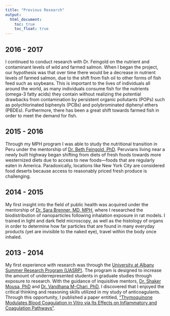 ```yaml
---
title: "Previous Research"
output:
  html_document:
    toc: true
    toc_float: true
---
```


## 2016 - 2017

I continued to conduct research with Dr. Feingold on the nutrient and contaminant levels of wild and farmed salmon. When I began the project, our hypothesis was that over time there would be a decrease in nutrient levels of farmed salmon, due to the shift from fish oil to other forms of fish feed such as soybeans. This is important to the lives of individuals all around the world, as many individuals consume fish for the nutrients (omega-3 fatty acids) they contain without realizing the potential drawbacks from contamination by persistent organic pollutants (POPs) such as polychlorinated biphenyls (PCBs) and polybrominated diphenyl ethers (PBDEs). Furthermore, there has been a great shift towards farmed fish in order to meet the demand for fish. 

## 2015 - 2016

Through my MPH program I was able to study the nutritional transition in Peru under the mentorship of [Dr. Beth Feingold, PhD](http://www.albany.edu/sph/57616.php). Peruvians living near a newly built highway began shifting from diets of fresh foods towards more westernized diets due to access to new foods—foods that are regularly eaten in America. Paradoxically, locations like New York City are considered food deserts because access to reasonably priced fresh produce is challenging.

## 2014 - 2015

My first insight into the field of public health was acquired under the mentorship of [Dr. Sara Brenner, MD, MPH](https://sunypoly.edu/research/team-brenner/people.html), where I researched the biodistribution of nanoparticles following inhalation exposure in rat models. I trained in light and dark field microscopy, as well as the histology of organs in order to determine how far particles that are found in many everyday products (yet are invisible to the naked eye), travel within the body once inhaled. 

## 2013 - 2014

My first experience with research was through the [University at Albany Summer Research Program (UASRP)](http://www.albany.edu/oaae/uasrp.shtml). The program is designed to increase the amount of underrepresented students in graduate studies through exposure to research. With the guidance of inquisitive mentors, [Dr. Shaker Mousa, PhD](https://pri-albany.org/pri-staff/shaker-a-mousa-phd-mba-facc-facb/) and [Dr. Vandhana M-Chari, PhD](https://pri-albany.org/pri-staff/vandhana-m-chari-phd/), I discovered that I enjoyed the critical thinking and reasoning skills utilized in my study of anticoagulants. Through this opportunity, I published a paper entitled, ["Thymoquinone Modulates Blood Coagulation in Vitro via Its Effects on Inflammatory and Coagulation Pathways"](https://www.ncbi.nlm.nih.gov/pubmed/27043539). 
